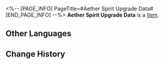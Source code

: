<%-- [PAGE_INFO]
PageTitle=#Aether Spirit Upgrade Data#
[END_PAGE_INFO] --%>
{{Item Infobox
|id          = 250320
|image       = Item Aether Spirit Upgrade Data.png
|type        = 
|invCategory = 
|rarity      = 3
|effect      = A data chip used to increase Aether Spirit levels in the Aetherium Wars.
|description = It was rumored that in the earliest version of Aetherium Wars, only the first Aether Spirit who battled can obtain experience, until the emergence of this chip which greatly reduced the grinding time needed for players.
}}
'''Aether Spirit Upgrade Data''' is a [[Item]].

==Other Languages==
{{Other Languages
|en   = Aether Spirit Upgrade Data
|zhs  = 以太灵升级数据
|zht  = 乙太靈升級資料
|ja   = エーテル体レベルアップデータ
|ko   = 에테르 정령 레벨업 데이터
|es   = Datos de mejora de espíritus etéreos
|fr   = Données d'amélioration d'esprit d'éther
|ru   = Данные для повышения уровня эфирного духа
|th   = ชิปอัปเลเวล Aether Spirit
|vi   = Dữ Liệu Tăng Cấp Hồn Aether
|de   = Äthergeist-Erfahrungsdaten
|id   = Aether Spirit Upgrade Data
|pt   = Dados de Melhoria do Espírito Etéreo
}}

==Change History==
{{Change History|1.4}}